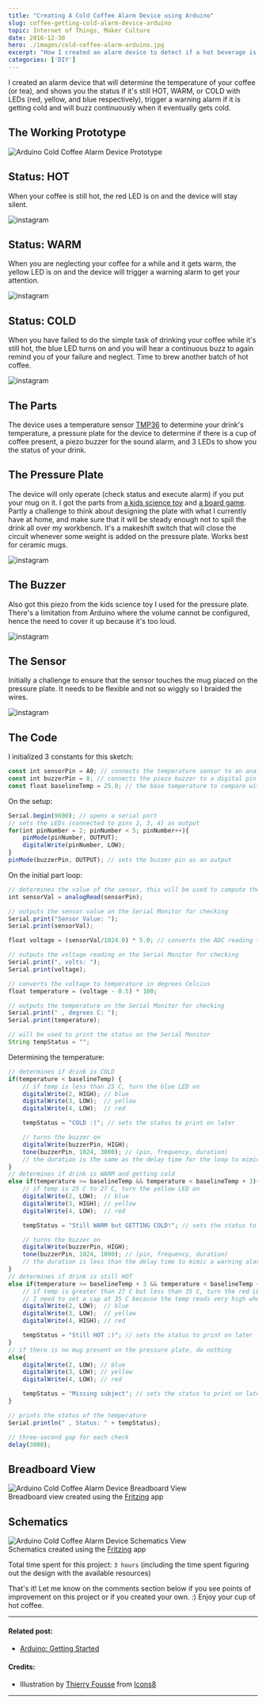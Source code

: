 ```yaml
---
title: "Creating A Cold Coffee Alarm Device using Arduino"
slug: coffee-getting-cold-alarm-device-arduino
topic: Internet of Things, Maker Culture
date: 2016-12-30
hero: ./images/cold-coffee-alarm-arduino.jpg
excerpt: "How I created an alarm device to detect if a hot beverage is getting cold using Arduino"
categories: ['DIY']
---
```

I created an alarm device that will determine the temperature of your coffee (or tea), and shows you the status if it's still HOT, WARM, or COLD with LEDs (red, yellow, and blue respectively), trigger a warning alarm if it is getting cold and will buzz continuously when it eventually gets cold.

## The Working Prototype

<div class="Image__Small">
  <img src="./images/cold-coffee-alarm-prototype.jpg" alt="Arduino Cold Coffee Alarm Device Prototype" />
</div>

## Status: HOT

When your coffee is still hot, the red LED is on and the device will stay silent.

![instagram](BOmcDhDh5Wd)

## Status: WARM

When you are neglecting your coffee for a while and it gets warm, the yellow LED is on and the device will trigger a warning alarm to get your attention.

![instagram](BOmdiGvBlSj)

## Status: COLD

When you have failed to do the simple task of drinking your coffee while it's still hot, the blue LED turns on and you will hear a continuous buzz to again remind you of your failure and neglect. Time to brew another batch of hot coffee.

![instagram](BOmelwjBkmz)

## The Parts

The device uses a temperature sensor [TMP36](http://www.analog.com/media/en/technical-documentation/data-sheets/TMP35_36_37.pdf) to determine your drink's temperature, a pressure plate for the device to determine if there is a cup of coffee present, a piezo buzzer for the sound alarm, and 3 LEDs to show you the status of your drink.

## The Pressure Plate

The device will only operate (check status and execute alarm) if you put your mug on it. I got the parts from [a kids science toy](https://www.instagram.com/p/1nvsARpcBG/?taken-by=gianfaye) and [a board game](https://boardgamegeek.com/boardgame/156091/sons-anarchy-men-mayhem). Partly a challenge to think about designing the plate with what I currently have at home, and make sure that it will be steady enough not to spill the drink all over my workbench. It's a makeshift switch that will close the circuit whenever some weight is added on the pressure plate. Works best for ceramic mugs.

![instagram](BOmfe2fBtk6)

## The Buzzer

Also got this piezo from the kids science toy I used for the pressure plate. There's a limitation from Arduino where the volume cannot be configured, hence the need to cover it up because it's too loud.

![instagram](BOmhNuDBRos)

## The Sensor

Initially a challenge to ensure that the sensor touches the mug placed on the pressure plate. It needs to be flexible and not so wiggly so I braided the wires.

![instagram](BOmjBjShzg6)

## The Code

I initialized 3 constants for this sketch:
```js
const int sensorPin = A0; // connects the temperature sensor to an analog pin
const int buzzerPin = 8; // connects the piezo buzzer to a digital pin
const float baselineTemp = 25.0; // the base temperature to compare with what the sensor detects
```

On the setup:
```js
Serial.begin(9600); // opens a serial port
// sets the LEDs (connected to pins 2, 3, 4) as output
for(int pinNumber = 2; pinNumber < 5; pinNumber++){
	pinMode(pinNumber, OUTPUT);
	digitalWrite(pinNumber, LOW);
}
pinMode(buzzerPin, OUTPUT); // sets the buzzer pin as an output
```

On the initial part loop:
```js
// determines the value of the sensor, this will be used to compute the voltage output
int sensorVal = analogRead(sensorPin);

// outputs the sensor value on the Serial Monitor for checking
Serial.print("Sensor Value: ");
Serial.print(sensorVal);

float voltage = (sensorVal/1024.0) * 5.0; // converts the ADC reading to voltage

// outputs the voltage reading on the Serial Monitor for checking
Serial.print(", volts: ");
Serial.print(voltage);

// converts the voltage to temperature in degrees Celcius
float temperature = (voltage - 0.5) * 100;

// outputs the temperature on the Serial Monitor for checking
Serial.print(" , degrees C: ");
Serial.print(temperature);

// will be used to print the status on the Serial Monitor
String tempStatus = "";
```

Determining the temperature:
```js
// determines if drink is COLD
if(temperature < baselineTemp) {
    // if temp is less than 25 C, turn the blue LED on
    digitalWrite(2, HIGH); // blue
    digitalWrite(3, LOW);  // yellow
    digitalWrite(4, LOW);  // red

    tempStatus = "COLD :("; // sets the status to print on later

    // turns the buzzer on
    digitalWrite(buzzerPin, HIGH);
    tone(buzzerPin, 1024, 3000); // (pin, frequency, duration)
    // the duration is the same as the delay time for the loop to mimic continuous buzzing sound
}
// determines if drink is WARM and getting cold
else if(temperature >= baselineTemp && temperature < baselineTemp + 3){
    // if temp is 25 C to 27 C, turn the yellow LED on
    digitalWrite(2, LOW);  // blue
    digitalWrite(3, HIGH); // yellow
    digitalWrite(4, LOW);  // red

    tempStatus = "Still WARM but GETTING COLD!"; // sets the status to print on later

    // turns the buzzer on
    digitalWrite(buzzerPin, HIGH);
    tone(buzzerPin, 1024, 1000); // (pin, frequency, duration)
    // the duration is less than the delay time to mimic a warning alarm sound
}
// determines if drink is still HOT
else if(temperature >= baselineTemp + 3 && temperature < baselineTemp + 8){
    // if temp is greater than 27 C but less than 35 C, turn the red LED on
    // I need to set a cap at 35 C because the temp reads very high when there's no subject to test on
    digitalWrite(2, LOW);  // blue
    digitalWrite(3, LOW);  // yellow
    digitalWrite(4, HIGH); // red

    tempStatus = "Still HOT :)"; // sets the status to print on later
}
// if there is no mug present on the pressure plate, do nothing
else{
    digitalWrite(2, LOW); // blue
    digitalWrite(3, LOW); // yellow
    digitalWrite(4, LOW); // red

    tempStatus = "Missing subject"; // sets the status to print on later
}

// prints the status of the temperature
Serial.println(" , Status: " + tempStatus);

// three-second gap for each check
delay(3000);
```

## Breadboard View

<div class="Image__Small">
  <img src="./images/cold-coffee-alarm-arduino-breadboard.png" alt="Arduino Cold Coffee Alarm Device Breadboard View" />
  <figcaption>Breadboard view created using the <a href="https://fritzing.org/" target="_blank">Fritzing</a> app</figcaption>
</div>

## Schematics

<div class="Image__Small">
  <img src="./images/cold-coffee-alarm-arduino-schematics.png" alt="Arduino Cold Coffee Alarm Device Schematics View" />
  <figcaption>Schematics created using the <a href="https://fritzing.org/" target="_blank">Fritzing</a> app</figcaption>
</div>

Total time spent for this project: `3 hours` (including the time spent figuring out the design with the available resources)

That's it! Let me know on the comments section below if you see points of improvement on this project or if you created your own. :) Enjoy your cup of hot coffee.

<hr />

#### Related post:
* [Arduino: Getting Started](/blog/arduino-getting-started/)

#### Credits:
* Illustration by [Thierry Fousse](https://dribbble.com/thierryfousse) from [Icons8](https://icons8.com/)

<hr />
